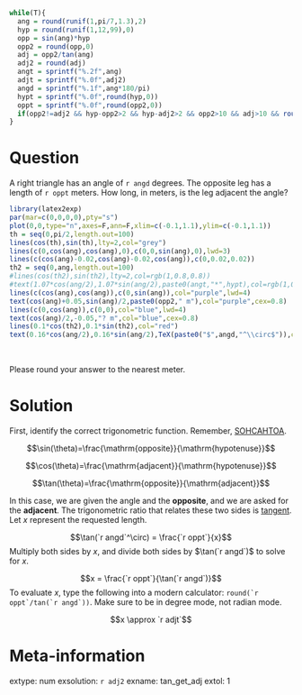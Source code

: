 ```r
while(T){
  ang = round(runif(1,pi/7,1.3),2)
  hyp = round(runif(1,12,99),0)
  opp = sin(ang)*hyp
  opp2 = round(opp,0)
  adj = opp2/tan(ang)
  adj2 = round(adj)
  angt = sprintf("%.2f",ang)
  adjt = sprintf("%.0f",adj2)
  angd = sprintf("%.1f",ang*180/pi)
  hypt = sprintf("%.0f",round(hyp,0))
  oppt = sprintf("%.0f",round(opp2,0))
  if(opp2!=adj2 && hyp-opp2>2 && hyp-adj2>2 && opp2>10 && adj>10 && round(ang*adj2)!=opp2 && round(ang*opp2)!=adj2){break}
}
```


Question
========

A right triangle has an angle of `r angd` degrees. The opposite leg has a length of `r oppt` meters. How long, in meters, is the leg adjacent the angle?

```r
library(latex2exp)
par(mar=c(0,0,0,0),pty="s")
plot(0,0,type="n",axes=F,ann=F,xlim=c(-0.1,1.1),ylim=c(-0.1,1.1))
th = seq(0,pi/2,length.out=100)
lines(cos(th),sin(th),lty=2,col="grey")
lines(c(0,cos(ang),cos(ang),0),c(0,0,sin(ang),0),lwd=3)
lines(c(cos(ang)-0.02,cos(ang)-0.02,cos(ang)),c(0,0.02,0.02))
th2 = seq(0,ang,length.out=100)
#lines(cos(th2),sin(th2),lty=2,col=rgb(1,0.8,0.8))
#text(1.07*cos(ang/2),1.07*sin(ang/2),paste0(angt,"*",hypt),col=rgb(1,0.8,0.8),cex=0.7)
lines(c(cos(ang),cos(ang)),c(0,sin(ang)),col="purple",lwd=4)
text(cos(ang)+0.05,sin(ang)/2,paste0(opp2," m"),col="purple",cex=0.8)
lines(c(0,cos(ang)),c(0,0),col="blue",lwd=4)
text(cos(ang)/2,-0.05,"? m",col="blue",cex=0.8)
lines(0.1*cos(th2),0.1*sin(th2),col="red")
text(0.16*cos(ang/2),0.16*sin(ang/2),TeX(paste0("$",angd,"^\\circ$")),col="red",cex=0.8)
```
\

Please round your answer to the nearest meter.


Solution
========

First, identify the correct trigonometric function. Remember, [SOHCAHTOA](https://en.wikipedia.org/wiki/Mnemonics_in_trigonometry).

$$\sin(\theta)=\frac{\mathrm{opposite}}{\mathrm{hypotenuse}}$$


$$\cos(\theta)=\frac{\mathrm{adjacent}}{\mathrm{hypotenuse}}$$


$$\tan(\theta)=\frac{\mathrm{opposite}}{\mathrm{adjacent}}$$

In this case, we are given the angle and the **opposite**, and we are asked for the **adjacent**. The trigonometric ratio that relates these two sides is [tangent](https://en.wikipedia.org/wiki/Trigonometric_functions). Let $x$ represent the requested length.

$$\tan(`r angd`^\circ) = \frac{`r oppt`}{x}$$
Multiply both sides by $x$, and divide both sides by $\tan(`r angd`)$ to solve for $x$.

$$x = \frac{`r oppt`}{\tan(`r angd`)}$$
To evaluate $x$, type the following into a modern calculator: ``round(`r oppt`/tan(`r angd`))``. Make sure to be in degree mode, not radian mode.

$$x \approx `r adjt`$$


Meta-information
============
extype: num
exsolution: `r adj2`
exname: tan_get_adj
extol: 1